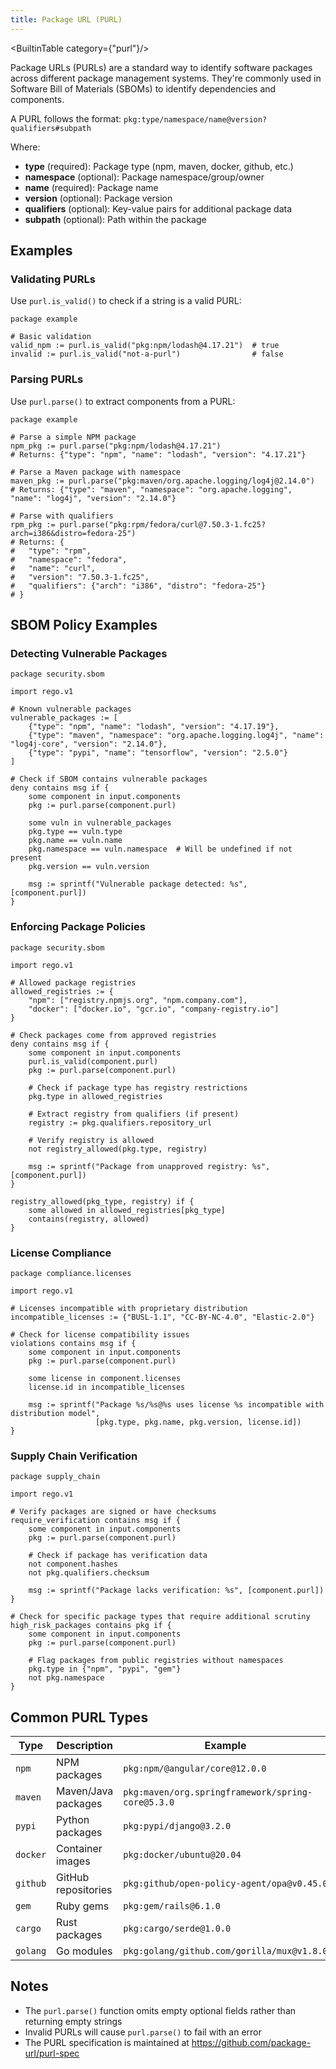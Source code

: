 ```yaml
---
title: Package URL (PURL)
---
```


<BuiltinTable category={"purl"}/>

Package URLs (PURLs) are a standard way to identify software packages across different package management systems. They're commonly used in Software Bill of Materials (SBOMs) to identify dependencies and components.

A PURL follows the format: `pkg:type/namespace/name@version?qualifiers#subpath`

Where:
- **type** (required): Package type (npm, maven, docker, github, etc.)
- **namespace** (optional): Package namespace/group/owner
- **name** (required): Package name
- **version** (optional): Package version
- **qualifiers** (optional): Key-value pairs for additional package data
- **subpath** (optional): Path within the package

## Examples

### Validating PURLs

Use `purl.is_valid()` to check if a string is a valid PURL:

```rego
package example

# Basic validation
valid_npm := purl.is_valid("pkg:npm/lodash@4.17.21")  # true
invalid := purl.is_valid("not-a-purl")                # false
```

### Parsing PURLs

Use `purl.parse()` to extract components from a PURL:

```rego
package example

# Parse a simple NPM package
npm_pkg := purl.parse("pkg:npm/lodash@4.17.21")
# Returns: {"type": "npm", "name": "lodash", "version": "4.17.21"}

# Parse a Maven package with namespace
maven_pkg := purl.parse("pkg:maven/org.apache.logging/log4j@2.14.0")
# Returns: {"type": "maven", "namespace": "org.apache.logging", "name": "log4j", "version": "2.14.0"}

# Parse with qualifiers
rpm_pkg := purl.parse("pkg:rpm/fedora/curl@7.50.3-1.fc25?arch=i386&distro=fedora-25")
# Returns: {
#   "type": "rpm",
#   "namespace": "fedora",
#   "name": "curl",
#   "version": "7.50.3-1.fc25",
#   "qualifiers": {"arch": "i386", "distro": "fedora-25"}
# }
```

## SBOM Policy Examples

### Detecting Vulnerable Packages

```rego
package security.sbom

import rego.v1

# Known vulnerable packages
vulnerable_packages := [
    {"type": "npm", "name": "lodash", "version": "4.17.19"},
    {"type": "maven", "namespace": "org.apache.logging.log4j", "name": "log4j-core", "version": "2.14.0"},
    {"type": "pypi", "name": "tensorflow", "version": "2.5.0"}
]

# Check if SBOM contains vulnerable packages
deny contains msg if {
    some component in input.components
    pkg := purl.parse(component.purl)

    some vuln in vulnerable_packages
    pkg.type == vuln.type
    pkg.name == vuln.name
    pkg.namespace == vuln.namespace  # Will be undefined if not present
    pkg.version == vuln.version

    msg := sprintf("Vulnerable package detected: %s", [component.purl])
}
```

### Enforcing Package Policies

```rego
package security.sbom

import rego.v1

# Allowed package registries
allowed_registries := {
    "npm": ["registry.npmjs.org", "npm.company.com"],
    "docker": ["docker.io", "gcr.io", "company-registry.io"]
}

# Check packages come from approved registries
deny contains msg if {
    some component in input.components
    purl.is_valid(component.purl)
    pkg := purl.parse(component.purl)

    # Check if package type has registry restrictions
    pkg.type in allowed_registries

    # Extract registry from qualifiers (if present)
    registry := pkg.qualifiers.repository_url

    # Verify registry is allowed
    not registry_allowed(pkg.type, registry)

    msg := sprintf("Package from unapproved registry: %s", [component.purl])
}

registry_allowed(pkg_type, registry) if {
    some allowed in allowed_registries[pkg_type]
    contains(registry, allowed)
}
```

### License Compliance

```rego
package compliance.licenses

import rego.v1

# Licenses incompatible with proprietary distribution
incompatible_licenses := {"BUSL-1.1", "CC-BY-NC-4.0", "Elastic-2.0"}

# Check for license compatibility issues
violations contains msg if {
    some component in input.components
    pkg := purl.parse(component.purl)

    some license in component.licenses
    license.id in incompatible_licenses

    msg := sprintf("Package %s/%s@%s uses license %s incompatible with distribution model",
                   [pkg.type, pkg.name, pkg.version, license.id])
}
```

### Supply Chain Verification

```rego
package supply_chain

import rego.v1

# Verify packages are signed or have checksums
require_verification contains msg if {
    some component in input.components
    pkg := purl.parse(component.purl)

    # Check if package has verification data
    not component.hashes
    not pkg.qualifiers.checksum

    msg := sprintf("Package lacks verification: %s", [component.purl])
}

# Check for specific package types that require additional scrutiny
high_risk_packages contains pkg if {
    some component in input.components
    pkg := purl.parse(component.purl)

    # Flag packages from public registries without namespaces
    pkg.type in {"npm", "pypi", "gem"}
    not pkg.namespace
}
```

## Common PURL Types

| Type | Description | Example |
| ---- | ----------- | ------- |
| `npm` | NPM packages | `pkg:npm/@angular/core@12.0.0` |
| `maven` | Maven/Java packages | `pkg:maven/org.springframework/spring-core@5.3.0` |
| `pypi` | Python packages | `pkg:pypi/django@3.2.0` |
| `docker` | Container images | `pkg:docker/ubuntu@20.04` |
| `github` | GitHub repositories | `pkg:github/open-policy-agent/opa@v0.45.0` |
| `gem` | Ruby gems | `pkg:gem/rails@6.1.0` |
| `cargo` | Rust packages | `pkg:cargo/serde@1.0.0` |
| `golang` | Go modules | `pkg:golang/github.com/gorilla/mux@v1.8.0` |

## Notes

- The `purl.parse()` function omits empty optional fields rather than returning empty strings
- Invalid PURLs will cause `purl.parse()` to fail with an error
- The PURL specification is maintained at https://github.com/package-url/purl-spec
